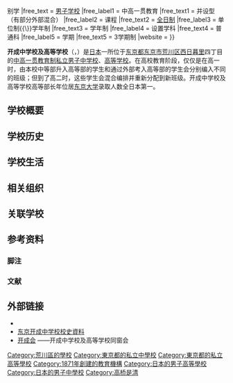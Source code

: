 {{NoteTA
|G1 = Organization
|G2 = Toponym
}}
{{coord|35.732444|139.764972|type:landmark_region:JP|display=title}}
{{Infobox school
|name                     = 开成中学校及高等学校
|native_name              = {{lang|ja|開成中学校・高等学校}}
|latin_name               = Kaisei Junior & Senior High School
|logo                     = File:Kaisei High School logo.jpg
|logo_size                = 280px
|image                    = File:開成中学校高等学校.JPG
|image_size               = 280px
|address                  = [[东京都|东京都]][[东京市|东京市]][[荒川区|荒川区]][[西日暮里|西日暮里]]四丁目2番4号
|country                  = {{JPN}}
|former_name              = {{Plain list|
* 共立学校
* 寻常中学共立学校
* 东京府开成寻常中学校
* 东京府开成中学校
* 私立东京开成中学校
* 东京开成中学校
}}
|type                     = [[私立学校|私立学校]]
|established              = {{Start date and age|1871|df=y}} 
|founder                  = 佐野鼎
|free_label               = 共学{{\}}别学
|free_text                = [[單性別教育|男子学校]]
|free_label1              = 中高一贯教育
|free_text1               = 并设型（有部分外部混合）
|free_label2              = 课程
|free_text2               = [[全日制|全日制]]
|free_label3              = 单位制{{\}}学年制
|free_text3               = 学年制
|free_label4              = 设置学科
|free_text4               = 普通科
|free_label5              = 学期
|free_text5               = 3学期制
|website                  = {{URL|https://kaiseigakuen.jp/}}
}}

'''开成中学校及高等学校'''（{{Jpn|j=開成中学校・高等学校|kk=かいせいちゅうがっこう こうとうがっこう|rm=Kaisei Chūgakkō Kōtō Gakkō}}，{{Lang-en|Kaisei Junior & Senior High School}}）是[[日本|日本]]一所位于[[东京都|东京都]][[东京市|东京市]][[荒川区|荒川区]][[西日暮里|西日暮里]]四丁目的[[完全中學|中高一贯教育制]][[私立学校|私立]][[單性別教育|男子]][[中學校_(日本)|中学校]]、[[高等學校_(日本)|高等学校]]。在高校教育阶段，仅仅是在高一时，由本校中等部升入高等部的学生和通过外部考入高等部的学生会分别编入不同的班级；但到了高二时，这些学生会混合编排并重新分配到新班级。开成中学校及高等学校高等部长年位居[[东京大学|东京大学]]录取人数全日本第一。

== 学校概要 ==

== 学校历史 ==

== 学校生活 ==

== 相关组织 ==

== 关联学校 ==

== 参考资料 ==
=== 脚注 ===
{{Reflist|2}}

=== 文献 ===

== 外部链接 ==
{{Portal|日本|教育}}

* {{Official website|https://kaiseigakuen.jp/}}{{ja}}{{en}}
* [https://dl.ndl.go.jp/info:ndljp/pid/1454246 东京开成中学校校史資料] {{Wayback|url=https://dl.ndl.go.jp/info:ndljp/pid/1454246 |date=20210629035034 }}{{ja}}
* [https://kaiseikai.hp-ez.com/ 开成会] {{Wayback|url=https://kaiseikai.hp-ez.com/ |date=20220413014242 }}——开成中学校及高等学校同窗会{{ja}}

{{全國高等學校猜謎錦標賽優勝校}}
{{Authority control}}
{{DEFAULTSORT:Kaisei}}

[[Category:荒川區的學校|Category:荒川區的學校]]
[[Category:東京都的私立中學校|Category:東京都的私立中學校]]
[[Category:東京都的私立高等學校|Category:東京都的私立高等學校]]
[[Category:1871年創建的教育機構|Category:1871年創建的教育機構]]
[[Category:日本的男子高等學校|Category:日本的男子高等學校]]
[[Category:日本的男子中學校|Category:日本的男子中學校]]
[[Category:高桥是清|Category:高桥是清]]